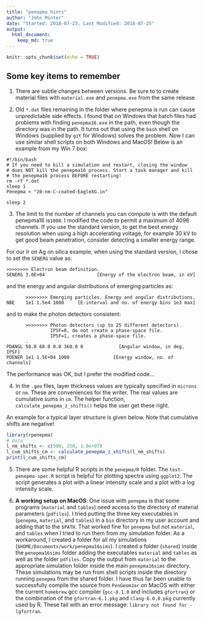 ```yaml
---
title: "penepma hints"
author: "John Minter"
date: "Started: 2018-07-23, Last Modified: 2018-07-25"
output:
  html_document:
    keep_md: true
---
```


```r
knitr::opts_chunk$set(echo = TRUE)
```

## Some key items to remember

1. There are subtle changes between versions. Be sure to to create
material files with `material.exe` and `penepma.exe` from the same
release.

2. Old `*.dat` files remaining in the folder where penepma is run
can cause unpredictable side effects. I found that on Windows that
batch files had problems with finding `penepma16.exe` in the path,
even though the directory was in the path. It turns out that using
the `bash` shell on Windows (supplied by `git` for Windows) solves
the problem. Now I can use similar shell scripts on both Windows
and MacOS! Below is an example from my Win 7 box:

```
#!/bin/bash
# If you need to kill a simulation and restart, closing the window
# does NOT kill the penepma16 process. Start a task manager and kill
# the penepma16 process BEFORE restarting!
rm -rf *.dat
sleep 1
Penepma < "20-nm-C-coated-EagleXG.in"

sleep 2
```

3. The limit to the number of channels you can compute is with
the default penepma16 is`1000`. I modified the code to permit a
maximum of 4096 channels. If you use the standard version, to get the
best energy resolution when using a high accelerating voltage, for
example 30 kV to get good beam penetration, consider detecting a
smaller energy range.

For our Ir on Ag on silica example, when using the standard version,
I chose to set the `SENERG` value as:

```
>>>>>>>> Electron beam definition.
SENERG 3.0E+04                   [Energy of the electron beam, in eV]
```

and the energy and angular distributions of emerging particles as:

```
       >>>>>>>> Emerging particles. Energy and angular distributions.
NBE    1e1 1.5e4 1000     [E-interval and no. of energy bins 1e3 max]
```

and to make the photon detectors consistent:

```
       >>>>>>>> Photon detectors (up to 25 different detectors).
                IPSF=0, do not create a phase-space file.
                IPSF=1, creates a phase-space file.
       .
PDANGL 50.0 60.0 0.0 360.0 0             [Angular window, in deg, IPSF]
PDENER 1e1 1.5E+04 1000                [Energy window, no. of channels]
```

The performance was OK, but I prefer the modified code...

4. In the `.geo` files, layer thickness values are typically specified
in `microns` or `nm`. These are conveniences for the writer. The real
values are cumulative sums in `cm`. The helper function,
`calculate_penepma_z_shifts()` helps the user get these right.

An example for a typical layer structure is given below. Note that
cumulative shifts are negative!

```r
library(rpenepma)
# data
l_nm_shifts <- c(500, 250, 1.0e+07)
l_cum_shifts_cm <- calculate_penepma_z_shifts(l_nm_shifts)
print(l_cum_shifts_cm)
```

5. There are some helpful R scripts in the `penepma/R` folder.
The `test-penepma-spec.R` script is helpful for plotting spectra
using `ggplot2`. The script generates a plot with a linear intensity
scale and a plot with a log intensity scale.

6. **A working setup on MacOS**: One issue with `penepma` is that some
programs (`material` and `tables`) need access to the directory of
material parameters (`pdfiles`). I tried putting the three key
executables in (`penepma`, `material`, and `tables`) in a `bin`
directory in my user account and adding that to the `$PATH`. That
worked fine for `penepma` but not `material`, and `tables` when
I tried to run them from my simulation folder. As a workaround,
I created a folder for all my simulations 
(`$HOME/Documents/work/penepma16sims`). I created a folder (`shared`)
inside the `penepma16sims` folder adding the executables  `material`
and `tables` as well as the folder `pdfiles`. Copy the output from
`material` to the appropriate simulation folder inside the main
`penepma16sims` directory. These simulations may be run from
shell scripts inside the directory running `penepma` from the shared
folder. I have thus far been unable to successfully compile the
source from `PenGeomJar` on MacOS with either the current 
`homebrew` gcc compiler (`gcc-8.1.0` and includes `gfortran`) or
the combination of the `gfortran-6.1.pkg` and `clang-6.0.0.pkg` 
currently used by R. These fail with an error message:
`library not found for -lgfortran`.






